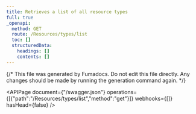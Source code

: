 ```yaml
---
title: Retrieves a list of all resource types
full: true
_openapi:
  method: GET
  route: /Resources/types/list
  toc: []
  structuredData:
    headings: []
    contents: []
---
```


{/* This file was generated by Fumadocs.
Do not edit this file directly. Any changes should be made by running the generation command again. */}

<APIPage document={"/swagger.json"} operations={[{"path":"/Resources/types/list","method":"get"}]} webhooks={[]} hasHead={false} />